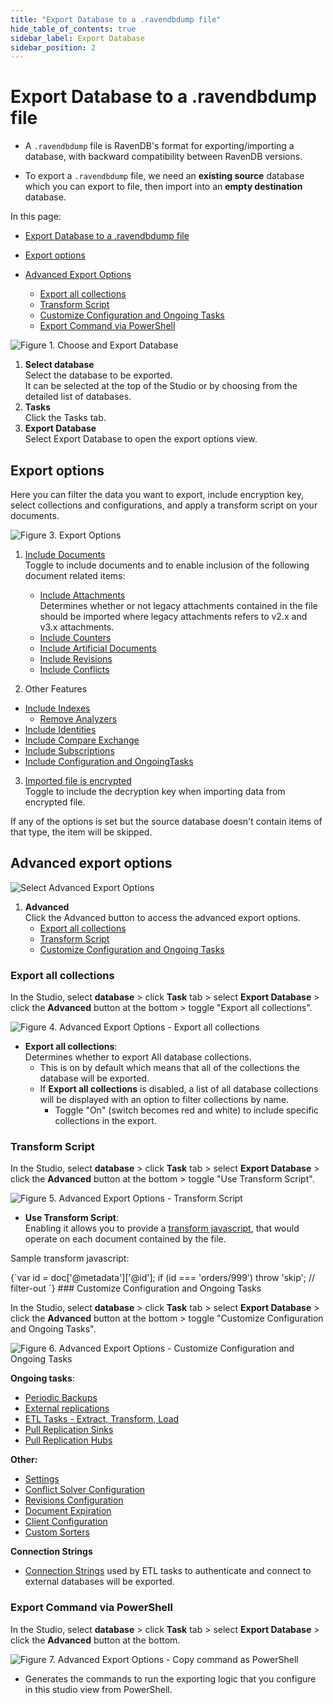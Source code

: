 ```yaml
---
title: "Export Database to a .ravendbdump file"
hide_table_of_contents: true
sidebar_label: Export Database
sidebar_position: 2
---
```



# Export Database to a .ravendbdump file

* A `.ravendbdump` file is RavenDB's format for exporting/importing a database, with backward compatibility between RavenDB versions.  

* To export a `.ravendbdump` file, we need an **existing source** database which you can export to file, then import into an **empty destination** database.  

In this page:

  * [Export Database to a .ravendbdump file](../../../studio/database/tasks/export-database.mdx#export-database-to-a-ravendbdump-file)  
  * [Export options](../../../studio/database/tasks/export-database.mdx#export-options)  
    
  * [Advanced Export Options](../../../studio/database/tasks/export-database.mdx#advanced-export-options)  
    * [Export all collections](../../../studio/database/tasks/export-database.mdx#export-all-collections)  
    * [Transform Script](../../../studio/database/tasks/export-database.mdx#transform-script)  
    * [Customize Configuration and Ongoing Tasks](../../../studio/database/tasks/export-database.mdx#customize-configuration-and-ongoing-tasks)  
    * [Export Command via PowerShell](../../../studio/database/tasks/export-database.mdx#export-command-via-powershell)  

![Figure 1. Choose and Export Database](./assets/export-database-studio-view.png)  

1. **Select database**  
   Select the database to be exported.  
   It can be selected at the top of the Studio or by choosing from the detailed list of databases.  
2. **Tasks**  
   Click the Tasks tab.  
3. **Export Database**  
   Select Export Database to open the export options view.  
  




## Export options 

Here you can filter the data you want to export, include encryption key, select collections and configurations, and apply a transform script on your documents.  

![Figure 3. Export Options](./assets/export-database-options.png)

1. [Include Documents](../../../studio/database/documents/document-view.mdx)  
   Toggle to include documents and to enable inclusion of the following document related items:  
    - [Include Attachments](../../../document-extensions/attachments/what-are-attachments.mdx)  
      Determines whether or not legacy attachments contained in the file should be imported where legacy attachments refers to v2.x and v3.x attachments.  
    - [Include Counters](../../../document-extensions/counters/overview.mdx)  
    - [Include Artificial Documents](../../../studio/database/indexes/create-map-reduce-index.mdx#artificial-documents--vs--regular-documents)  
    - [Include Revisions](../../../server/extensions/revisions.mdx)  
    - [Include Conflicts](../../../client-api/cluster/document-conflicts-in-client-side.mdx)  

2. Other Features
  - [Include Indexes](../../../indexes/what-are-indexes.mdx)  
    - [Remove Analyzers](../../../indexes/using-analyzers.mdx)  
  - [Include Identities](../../../client-api/document-identifiers/working-with-document-identifiers.mdx)  
  - [Include Compare Exchange](../../../client-api/operations/compare-exchange/overview.mdx)  
  - [Include Subscriptions](../../../client-api/data-subscriptions/what-are-data-subscriptions.mdx)  
  - [Include Configuration and OngoingTasks](../../../studio/database/tasks/import-data/import-from-ravendb.mdx#customize-configuration-and-ongoing-tasks)  

3. [Imported file is encrypted](../../../server/security/overview.mdx#encryption)  
   Toggle to include the decryption key when importing data from encrypted file.  

 <Admonition type="note" title="Import settings for items that don't exist in source database" id="import-settings-for-items-that-don-t-exist-in-source-database" href="#import-settings-for-items-that-don-t-exist-in-source-database">
If any of the options is set but the source database doesn't contain items of that type, the item will be skipped.
</Admonition>






## Advanced export options

![Select Advanced Export Options](./assets/select-advanced-export.png)

 1. **Advanced**  
    Click the Advanced button to access the advanced export options.  
     * [Export all collections](../../../studio/database/tasks/export-database.mdx#export-all-collections)  
     * [Transform Script](../../../studio/database/tasks/export-database.mdx#transform-script)  
     * [Customize Configuration and Ongoing Tasks](../../../studio/database/tasks/export-database.mdx#customize-configuration-and-ongoing-tasks)  

### Export all collections

In the Studio, select **database** &gt; click **Task** tab &gt; select **Export Database** &gt; click the **Advanced** button at the bottom &gt; toggle "Export all collections".  

![Figure 4. Advanced Export Options - Export all collections](./assets/export-database-advanced-collections.png)

- **Export all collections**:  
  Determines whether to export All database collections.  
    - This is on by default which means that all of the collections the database will be exported.  
    - If **Export all collections** is disabled, a list of all database collections will be displayed with an option to filter collections by name.  
      - Toggle "On" (switch becomes red and white) to include specific collections in the export.  
### Transform Script

In the Studio, select **database** &gt; click **Task** tab &gt; select **Export Database** &gt; click the **Advanced** button at the bottom &gt; toggle "Use Transform Script".  

![Figure 5. Advanced Export Options - Transform Script](./assets/export-database-advanced-transfrom-script.png)

- **Use Transform Script**:  
  Enabling it allows you to provide a [transform javascript](../../../server/ongoing-tasks/etl/basics.mdx#transform), that would operate on each document contained by the file.  

Sample transform javascript: 

<TabItem value="javascript" label="javascript">
<CodeBlock language="javascript">
{`var id = doc['@metadata']['@id'];
if (id === 'orders/999')
    throw 'skip'; // filter-out
`}
</CodeBlock>
</TabItem>
### Customize Configuration and Ongoing Tasks

In the Studio, select **database** &gt; click **Task** tab &gt; select **Export Database** &gt; click the **Advanced** button at the bottom &gt; toggle "Customize Configuration and Ongoing Tasks".  

![Figure 6. Advanced Export Options - Customize Configuration and Ongoing Tasks](./assets/export-database-advanced-configuration.png)

**Ongoing tasks**:  

- [Periodic Backups](../../../studio/database/tasks/backup-task.mdx)  
- [External replications](../../../studio/database/tasks/ongoing-tasks/external-replication-task.mdx)  
- [ETL Tasks - Extract, Transform, Load](../../../server/ongoing-tasks/etl/basics.mdx)  
- [Pull Replication Sinks](../../../studio/database/tasks/ongoing-tasks/hub-sink-replication/overview.mdx)  
- [Pull Replication Hubs](../../../studio/database/tasks/ongoing-tasks/hub-sink-replication/overview.mdx)  

**Other:**

- [Settings](../../../studio/database/settings/database-settings.mdx)  
- [Conflict Solver Configuration](../../../client-api/operations/server-wide/modify-conflict-solver.mdx)  
- [Revisions Configuration](../../../client-api/operations/revisions/configure-revisions.mdx)  
- [Document Expiration](../../../server/extensions/expiration.mdx)  
- [Client Configuration](../../../studio/server/client-configuration.mdx)  
- [Custom Sorters](../../../indexes/querying/sorting.mdx#creating-a-custom-sorter)  

**Connection Strings**

- [Connection Strings](../../../client-api/operations/maintenance/connection-strings/add-connection-string.mdx) used by ETL tasks to authenticate and connect to external databases will be exported.
### Export Command via PowerShell

In the Studio, select **database** &gt; click **Task** tab &gt; select **Export Database** &gt; click the **Advanced** button at the bottom.  


![Figure 7. Advanced Export Options - Copy command as PowerShell](./assets/export-command-powershell.png)


- Generates the commands to run the exporting logic that you configure in this studio view from PowerShell.  


